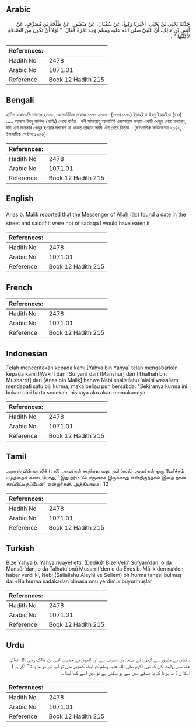 ## Arabic


<div dir="rtl" lang="ar" style={{fontSize:'larger',backgroundColor:'#f8f9fa',padding:20}}>
حَدَّثَنَا يَحْيَى بْنُ يَحْيَى، أَخْبَرَنَا وَكِيعٌ، عَنْ سُفْيَانَ، عَنْ مَنْصُورٍ، عَنْ طَلْحَةَ بْنِ مُصَرِّفٍ، عَنْ أَنَسِ بْنِ مَالِكٍ، أَنَّ النَّبِيَّ صلى الله عليه وسلم وَجَدَ تَمْرَةً فَقَالَ ‏ "‏ لَوْلاَ أَنْ تَكُونَ مِنَ الصَّدَقَةِ لأَكَلْتُهَا ‏"‏ ‏.‏
</div>
<div style={{backgroundColor:'#f8f9fa',padding:20, marginBottom: 10}}><table> <thead> <tr> <th>References:</th> <th></th> </tr> </thead> <tbody><tr><td>Hadith No</td><td>2478</td></tr><tr><td>Arabic No</td><td>1071.01</td></tr><tr><td>Reference</td><td>Book 12 Hadith 215</td></tr></tbody></table></div>

## Bengali


<div dir="ltr" lang="bn" style={{fontSize:'larger',backgroundColor:'#f8f9fa',padding:20}}>
হাদিস একাডেমি নাম্বারঃ ২৩৬৮, আন্তর্জাতিক নাম্বারঃ ১০৭১ ২৩৬৮-(১৬৪/১০৭১) ইয়াহইয়া ইবনু ইয়াহইয়া (রহঃ) ..... আনাস ইবনু মালিক (রাযিঃ) থেকে বর্ণিত। নবী সাল্লাল্লাহু আলাইহি ওয়াসাল্লাম রাস্তায় একটি খেজুর পেয়ে বললেন, যদি এটা সদাকার খেজুর হওয়ার সম্ভাবনা না থাকত তাহলে আমি এটা খেয়ে নিতাম। (ইসলামিক ফাউন্ডেশন ২৩৪৬, ইসলামীক সেন্টার ২৩৪৬)
</div>
<div style={{backgroundColor:'#f8f9fa',padding:20, marginBottom: 10}}><table> <thead> <tr> <th>References:</th> <th></th> </tr> </thead> <tbody><tr><td>Hadith No</td><td>2478</td></tr><tr><td>Arabic No</td><td>1071.01</td></tr><tr><td>Reference</td><td>Book 12 Hadith 215</td></tr></tbody></table></div>

## English


<div dir="ltr" lang="en" style={{fontSize:'larger',backgroundColor:'#f8f9fa',padding:20}}>
Anas b. Malik reported that the Messenger of Allah (ﷺ) found a date in the street and said:If it were not of sadaqa I would have eaten it
</div>
<div style={{backgroundColor:'#f8f9fa',padding:20, marginBottom: 10}}><table> <thead> <tr> <th>References:</th> <th></th> </tr> </thead> <tbody><tr><td>Hadith No</td><td>2478</td></tr><tr><td>Arabic No</td><td>1071.01</td></tr><tr><td>Reference</td><td>Book 12 Hadith 215</td></tr></tbody></table></div>

## French


<div dir="ltr" lang="fr" style={{fontSize:'larger',backgroundColor:'#f8f9fa',padding:20}}>

</div>
<div style={{backgroundColor:'#f8f9fa',padding:20, marginBottom: 10}}><table> <thead> <tr> <th>References:</th> <th></th> </tr> </thead> <tbody><tr><td>Hadith No</td><td>2478</td></tr><tr><td>Arabic No</td><td>1071.01</td></tr><tr><td>Reference</td><td>Book 12 Hadith 215</td></tr></tbody></table></div>

## Indonesian


<div dir="ltr" lang="id" style={{fontSize:'larger',backgroundColor:'#f8f9fa',padding:20}}>
Telah menceritakan kepada kami [Yahya bin Yahya] telah mengabarkan kepada kami [Waki'] dari [Sufyan] dari [Manshur] dari [Thalhah bin Musharrif] dari [Anas bin Malik] bahwa Nabi shallallahu 'alaihi wasallam mendapati satu biji kurma, maka beliau pun bersabda: "Sekiranya kurma ini bukan dari harta sedekah, niscaya aku akan memakannya
</div>
<div style={{backgroundColor:'#f8f9fa',padding:20, marginBottom: 10}}><table> <thead> <tr> <th>References:</th> <th></th> </tr> </thead> <tbody><tr><td>Hadith No</td><td>2478</td></tr><tr><td>Arabic No</td><td>1071.01</td></tr><tr><td>Reference</td><td>Book 12 Hadith 215</td></tr></tbody></table></div>

## Tamil


<div dir="ltr" lang="ta" style={{fontSize:'larger',backgroundColor:'#f8f9fa',padding:20}}>
அனஸ் பின் மாலிக் (ரலி) அவர்கள் கூறியதாவது: நபி (ஸல்) அவர்கள் ஒரு பேரீச்சம் பழத்தைக் கண்டபோது, "இது தர்மப்பொருளாக இருக்காது என்றிருந்தால் இதை நான் சாப்பிட்டிருப்பேன்" என்றார்கள். அத்தியாயம் : 12
</div>
<div style={{backgroundColor:'#f8f9fa',padding:20, marginBottom: 10}}><table> <thead> <tr> <th>References:</th> <th></th> </tr> </thead> <tbody><tr><td>Hadith No</td><td>2478</td></tr><tr><td>Arabic No</td><td>1071.01</td></tr><tr><td>Reference</td><td>Book 12 Hadith 215</td></tr></tbody></table></div>

## Turkish


<div dir="ltr" lang="tr" style={{fontSize:'larger',backgroundColor:'#f8f9fa',padding:20}}>
Bize Yahya b. Yahya rivayet etti. (Dediki): Bize Veki' Süfyân'dan, o da Mansûr'dan, o da Talhatü'bnü Musarrif'den o da Enes b. Mâlik'den naklen haber verdi ki, Nebi (Sallallahu Aleyhi ve Sellem) bir hurma tanesi bulmuş da: «Bu hurma sadakadan olmasa onu yerdim.» buyurmuşlar
</div>
<div style={{backgroundColor:'#f8f9fa',padding:20, marginBottom: 10}}><table> <thead> <tr> <th>References:</th> <th></th> </tr> </thead> <tbody><tr><td>Hadith No</td><td>2478</td></tr><tr><td>Arabic No</td><td>1071.01</td></tr><tr><td>Reference</td><td>Book 12 Hadith 215</td></tr></tbody></table></div>

## Urdu


<div dir="rtl" lang="ur" style={{fontSize:'larger',backgroundColor:'#f8f9fa',padding:20}}>
سفیان نے منصور سے انھوں نے طلحہ بن مصرف سے اور انھوں نے حضرت انس بن مالک رضی اللہ تعالیٰ عنہ سے روایت کی کہ نبی اکرم صلی اللہ علیہ وسلم کو ایک کھجور ملی تو آپ نے فر ما یا : " اگر یہ ( امکا ن ) نہ ہو تا کہ یہ صدقے میں سے ہو سکتی ہے تو میں اسے کھا لیتا ۔
</div>
<div style={{backgroundColor:'#f8f9fa',padding:20, marginBottom: 10}}><table> <thead> <tr> <th>References:</th> <th></th> </tr> </thead> <tbody><tr><td>Hadith No</td><td>2478</td></tr><tr><td>Arabic No</td><td>1071.01</td></tr><tr><td>Reference</td><td>Book 12 Hadith 215</td></tr></tbody></table></div>